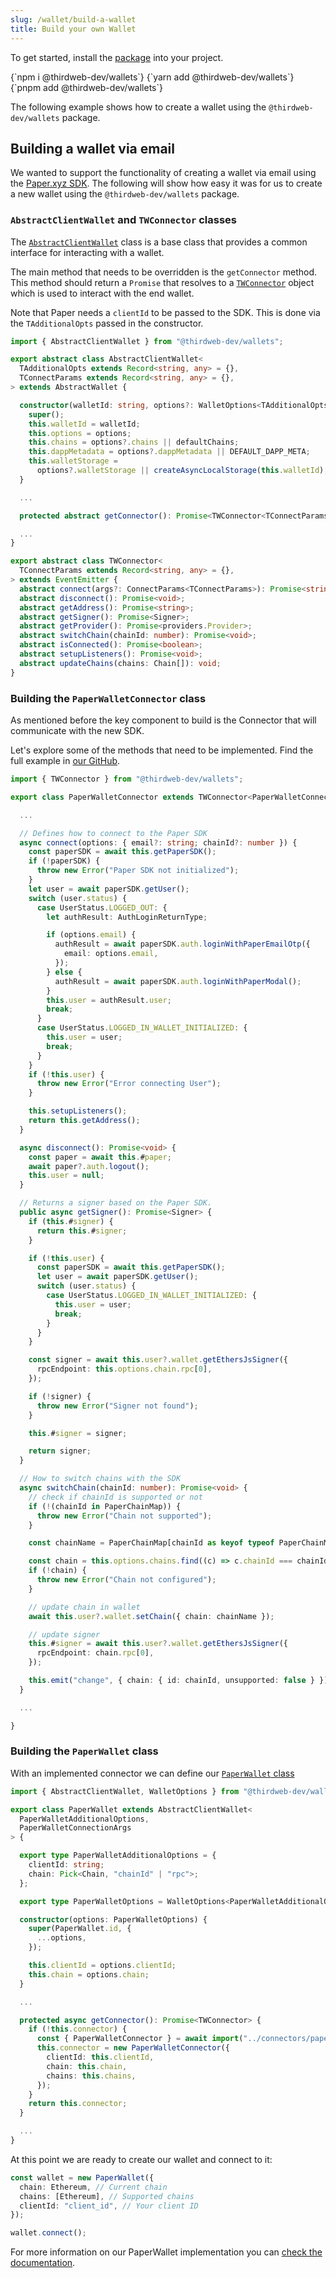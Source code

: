```yaml
---
slug: /wallet/build-a-wallet
title: Build your own Wallet
---
```



To get started, install the [package](https://github.com/thirdweb-dev/js/tree/main/packages/wallets) into your project.

<Tabs>
  <TabItem value="npm" label="npm">
    <CodeBlock language="bash">{`npm i @thirdweb-dev/wallets`}</CodeBlock>
  </TabItem>
  <TabItem value="yarn" label="yarn">
    <CodeBlock language="bash">{`yarn add @thirdweb-dev/wallets`}</CodeBlock>
  </TabItem>
  <TabItem value="pnpm" label="pnpm">
    <CodeBlock language="bash">{`pnpm add @thirdweb-dev/wallets`}</CodeBlock>
  </TabItem>
</Tabs>

The following example shows how to create a wallet using the `@thirdweb-dev/wallets` package.

## Building a wallet via email

We wanted to support the functionality of creating a wallet via email using the [Paper.xyz SDK](https://www.npmjs.com/package/@paperxyz/embedded-wallet-service-sdk). The following will show how easy it was for us to create a new wallet using the `@thirdweb-dev/wallets` package.

### `AbstractClientWallet` and `TWConnector` classes

The [`AbstractClientWallet`](https://github.com/thirdweb-dev/js/blob/main/packages/wallets/src/evm/wallets/base.ts#L26) class is a base class that provides a common interface for interacting with a wallet.

The main method that needs to be overridden is the `getConnector` method. This method should return a `Promise`
that resolves to a [`TWConnector`](https://github.com/thirdweb-dev/js/blob/main/packages/wallets/src/evm/interfaces/tw-connector.ts#L6)
object which is used to interact with the end wallet.

Note that Paper needs a `clientId` to be passed to the SDK. This is done via the `TAdditionalOpts` passed in the constructor.

```ts
import { AbstractClientWallet } from "@thirdweb-dev/wallets";

export abstract class AbstractClientWallet<
  TAdditionalOpts extends Record<string, any> = {},
  TConnectParams extends Record<string, any> = {},
> extends AbstractWallet {

  constructor(walletId: string, options?: WalletOptions<TAdditionalOpts>) {
    super();
    this.walletId = walletId;
    this.options = options;
    this.chains = options?.chains || defaultChains;
    this.dappMetadata = options?.dappMetadata || DEFAULT_DAPP_META;
    this.walletStorage =
      options?.walletStorage || createAsyncLocalStorage(this.walletId);
  }

  ...

  protected abstract getConnector(): Promise<TWConnector<TConnectParams>>;

  ...
}
```

```ts
export abstract class TWConnector<
  TConnectParams extends Record<string, any> = {},
> extends EventEmitter {
  abstract connect(args?: ConnectParams<TConnectParams>): Promise<string>;
  abstract disconnect(): Promise<void>;
  abstract getAddress(): Promise<string>;
  abstract getSigner(): Promise<Signer>;
  abstract getProvider(): Promise<providers.Provider>;
  abstract switchChain(chainId: number): Promise<void>;
  abstract isConnected(): Promise<boolean>;
  abstract setupListeners(): Promise<void>;
  abstract updateChains(chains: Chain[]): void;
}
```

### Building the `PaperWalletConnector` class

As mentioned before the key component to build is the Connector that will communicate with the new SDK.

Let's explore some of the methods that need to be implemented. Find the full example in [our GitHub](https://github.com/thirdweb-dev/js/blob/main/packages/wallets/src/evm/connectors/paper/index.ts#L28).

```ts
import { TWConnector } from "@thirdweb-dev/wallets";

export class PaperWalletConnector extends TWConnector<PaperWalletConnectionArgs> {

  ...

  // Defines how to connect to the Paper SDK
  async connect(options: { email?: string; chainId?: number }) {
    const paperSDK = await this.getPaperSDK();
    if (!paperSDK) {
      throw new Error("Paper SDK not initialized");
    }
    let user = await paperSDK.getUser();
    switch (user.status) {
      case UserStatus.LOGGED_OUT: {
        let authResult: AuthLoginReturnType;

        if (options.email) {
          authResult = await paperSDK.auth.loginWithPaperEmailOtp({
            email: options.email,
          });
        } else {
          authResult = await paperSDK.auth.loginWithPaperModal();
        }
        this.user = authResult.user;
        break;
      }
      case UserStatus.LOGGED_IN_WALLET_INITIALIZED: {
        this.user = user;
        break;
      }
    }
    if (!this.user) {
      throw new Error("Error connecting User");
    }

    this.setupListeners();
    return this.getAddress();
  }

  async disconnect(): Promise<void> {
    const paper = await this.#paper;
    await paper?.auth.logout();
    this.user = null;
  }

  // Returns a signer based on the Paper SDK.
  public async getSigner(): Promise<Signer> {
    if (this.#signer) {
      return this.#signer;
    }

    if (!this.user) {
      const paperSDK = await this.getPaperSDK();
      let user = await paperSDK.getUser();
      switch (user.status) {
        case UserStatus.LOGGED_IN_WALLET_INITIALIZED: {
          this.user = user;
          break;
        }
      }
    }

    const signer = await this.user?.wallet.getEthersJsSigner({
      rpcEndpoint: this.options.chain.rpc[0],
    });

    if (!signer) {
      throw new Error("Signer not found");
    }

    this.#signer = signer;

    return signer;
  }

  // How to switch chains with the SDK
  async switchChain(chainId: number): Promise<void> {
    // check if chainId is supported or not
    if (!(chainId in PaperChainMap)) {
      throw new Error("Chain not supported");
    }

    const chainName = PaperChainMap[chainId as keyof typeof PaperChainMap];

    const chain = this.options.chains.find((c) => c.chainId === chainId);
    if (!chain) {
      throw new Error("Chain not configured");
    }

    // update chain in wallet
    await this.user?.wallet.setChain({ chain: chainName });

    // update signer
    this.#signer = await this.user?.wallet.getEthersJsSigner({
      rpcEndpoint: chain.rpc[0],
    });

    this.emit("change", { chain: { id: chainId, unsupported: false } });
  }

  ...

}
```

### Building the `PaperWallet` class

With an implemented connector we can define our [`PaperWallet` class](https://github.com/thirdweb-dev/js/blob/main/packages/wallets/src/evm/wallets/paper-wallet.ts)

```ts
import { AbstractClientWallet, WalletOptions } from "@thirdweb-dev/wallets";

export class PaperWallet extends AbstractClientWallet<
  PaperWalletAdditionalOptions,
  PaperWalletConnectionArgs
> {

  export type PaperWalletAdditionalOptions = {
    clientId: string;
    chain: Pick<Chain, "chainId" | "rpc">;
  };

  export type PaperWalletOptions = WalletOptions<PaperWalletAdditionalOptions>;

  constructor(options: PaperWalletOptions) {
    super(PaperWallet.id, {
      ...options,
    });

    this.clientId = options.clientId;
    this.chain = options.chain;
  }

  ...

  protected async getConnector(): Promise<TWConnector> {
    if (!this.connector) {
      const { PaperWalletConnector } = await import("../connectors/paper");
      this.connector = new PaperWalletConnector({
        clientId: this.clientId,
        chain: this.chain,
        chains: this.chains,
      });
    }
    return this.connector;
  }

  ...
}
```

At this point we are ready to create our wallet and connect to it:

```ts
const wallet = new PaperWallet({
  chain: Ethereum, // Current chain
  chains: [Ethereum], // Supported chains
  clientId: "client_id", // Your client ID
});

wallet.connect();
```

For more information on our PaperWallet implementation you can [check the documentation](/wallet/paper).
